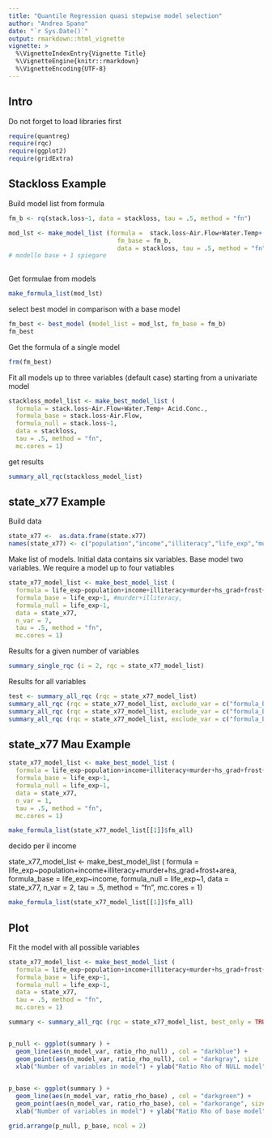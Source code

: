 ```yaml
---
title: "Quantile Regression quasi stepwise model selection"
author: "Andrea Spano"
date: "`r Sys.Date()`"
output: rmarkdown::html_vignette
vignette: >
  %\VignetteIndexEntry{Vignette Title}
  %\VignetteEngine{knitr::rmarkdown}
  %\VignetteEncoding{UTF-8}
---
```



## Intro

Do not forget to load libraries first

```r
require(quantreg)
require(rqc)
require(ggplot2)
require(gridExtra)
```


## Stackloss Example

Build model list from formula

```r
fm_b <- rq(stack.loss~1, data = stackloss, tau = .5, method = "fn")

mod_lst <- make_model_list (formula =  stack.loss~Air.Flow+Water.Temp+ Acid.Conc.,
                              fm_base = fm_b,
                              data = stackloss, tau = .5, method = "fn", mc.cores = 1)
# modello base + 1 spiegare
                 
```

Get formulae from models

```r
make_formula_list(mod_lst)
```

select best model in comparison with a base model 

```r
fm_best <- best_model (model_list = mod_lst, fm_base = fm_b)
fm_best
```

Get the formula of a single model 

```r
frm(fm_best)
```


Fit all models up to three variables (default case)  starting from a univariate model

```r
stackloss_model_list <- make_best_model_list (
  formula = stack.loss~Air.Flow+Water.Temp+ Acid.Conc.,
  formula_base = stack.loss~Air.Flow, 
  formula_null = stack.loss~1,
  data = stackloss, 
  tau = .5, method = "fn",
  mc.cores = 1)
```  

get results 

```r
summary_all_rqc(stackloss_model_list)
```

## state_x77 Example

Build data

```r
state_x77 <-  as.data.frame(state.x77)  
names(state_x77) <- c("population","income","illiteracy","life_exp","murder","hs_grad","frost","area" )
```

Make list of models. Initial data contains six variables. Base model two variables. We require a model up to four vatiables

```r
state_x77_model_list <- make_best_model_list (
  formula = life_exp~population+income+illiteracy+murder+hs_grad+frost+area,
  formula_base = life_exp~1, #murder+illiteracy, 
  formula_null = life_exp~1, 
  data = state_x77, 
  n_var = 7,
  tau = .5, method = "fn",
  mc.cores = 1)
```


Results for a given number of variables


```r
summary_single_rqc (i = 2, rqc = state_x77_model_list)

```

Results for all variables

```r
test <- summary_all_rqc (rqc = state_x77_model_list)
summary_all_rqc (rqc = state_x77_model_list, exclude_var = c("formula_best", "formula_null"))
summary_all_rqc (rqc = state_x77_model_list, exclude_var = c("formula_best", "best_model", "formula_null", "ratio_rho_base"), best_only = F, digits = 4)
summary_all_rqc (rqc = state_x77_model_list, exclude_var = c("formula_best", "best_model", "formula_null", "ratio_rho_base"), best_only = T, digits = 4)
```

## state_x77 Mau Example

```r
state_x77_model_list <- make_best_model_list (
  formula = life_exp~population+income+illiteracy+murder+hs_grad+frost+area,
  formula_base = life_exp~1, 
  formula_null = life_exp~1, 
  data = state_x77, 
  n_var = 1,
  tau = .5, method = "fn",
  mc.cores = 1)
```

```r
make_formula_list(state_x77_model_list[[1]]$fm_all)
```

decido per il income

state_x77_model_list <- make_best_model_list (
  formula = life_exp~population+income+illiteracy+murder+hs_grad+frost+area,
  formula_base = life_exp~income, 
  formula_null = life_exp~1, 
  data = state_x77, 
  n_var = 2,
  tau = .5, method = "fn",
  mc.cores = 1)

```r
make_formula_list(state_x77_model_list[[1]]$fm_all)
```



## Plot 

Fit the model with all possible variables 

```r
state_x77_model_list <- make_best_model_list (
  formula = life_exp~population+income+illiteracy+murder+hs_grad+frost+area,
  formula_base = life_exp~1, 
  formula_null = life_exp~1, 
  data = state_x77, 
  tau = .5, method = "fn",
  mc.cores = 1)
```



```r
summary <- summary_all_rqc (rqc = state_x77_model_list, best_only = TRUE, digits = 7)


p_null <- ggplot(summary ) + 
  geom_line(aes(n_model_var, ratio_rho_null) , col = "darkblue") + 
  geom_point(aes(n_model_var, ratio_rho_null), col = "darkgray", size  = 3)  +
  xlab("Number of variables in model") + ylab("Ratio Rho of NULL model") 
  

p_base <- ggplot(summary ) + 
  geom_line(aes(n_model_var, ratio_rho_base) , col = "darkgreen") + 
  geom_point(aes(n_model_var, ratio_rho_base), col = "darkorange", size  = 3) +
  xlab("Number of variables in model") + ylab("Ratio Rho of base model") 

grid.arrange(p_null, p_base, ncol = 2)
```







